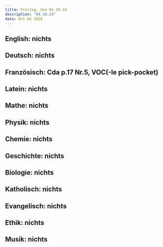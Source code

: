 ```yaml
---
title: Freitag, den 04.10.24
description: "04.10.24"
date: Oct 04 2024
---
```


## English: nichts
## Deutsch: nichts
## Französisch: Cda p.17 Nr.5, VOC(-le pick-pocket)
## Latein: nichts
## Mathe: nichts
## Physik: nichts
## Chemie: nichts
## Geschichte: nichts
## Biologie: nichts
## Katholisch: nichts
## Evangelisch: nichts
## Ethik: nichts
## Musik: nichts